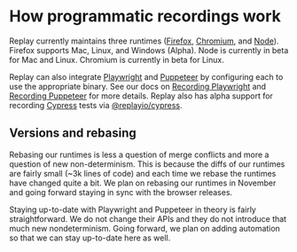 # How programmatic recordings work

Replay currently maintains three runtimes ([Firefox](https://github.com/replayio/gecko-dev), [Chromium](https://github.com/replayio/chromium), and [Node](https://github.com/replayio/node)). Firefox supports Mac, Linux, and Windows (Alpha). Node is currently in beta for Mac and Linux. Chromium is currently in beta for Linux.

Replay can also integrate [Playwright](https://playwright.dev) and [Puppeteer](https://pptr.dev) by configuring each to use the appropriate binary. See our docs on [Recording Playwright](/test-suites/test-runners/playwright) and [Recording Puppeteer](/test-suites/test-runners/puppeteer) for more details. Replay also has alpha support for recording [Cypress](https://cypress.io) tests via [@replayio/cypress](https://www.npmjs.com/package/@replayio/cypress).

## Versions and rebasing

Rebasing our runtimes is less a question of merge conflicts and more a question of new non-determinism. This is because the diffs of our runtimes are fairly small (~3k lines of code) and each time we rebase the runtimes have changed quite a bit. We plan on rebasing our runtimes in November and going forward staying in sync with the browser releases.

Staying up-to-date with Playwright and Puppeteer in theory is fairly straightforward. We do not change their APIs and they do not introduce that much new nondeterminism. Going forward, we plan on adding automation so that we can stay up-to-date here as well.